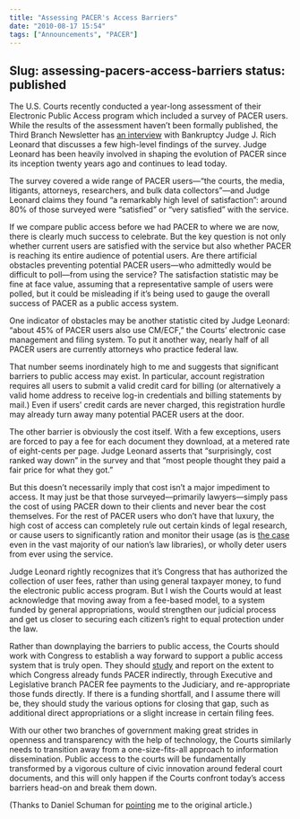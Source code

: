 ```yaml
---
title: "Assessing PACER's Access Barriers"
date: "2010-08-17 15:54"
tags: ["Announcements", "PACER"]
---
```

Slug: assessing-pacers-access-barriers
status: published
---

The U.S. Courts recently conducted a year-long assessment of their
Electronic Public Access program which included a survey of PACER users.
While the results of the assessment haven’t been formally published, the
Third Branch Newsletter has [an
interview](http://www.uscourts.gov/News/TheThirdBranch/10-08-01/A_Look_at_Electronic_Public_Access_in_the_Federal_Courts.aspx)
with Bankruptcy Judge J. Rich Leonard that discusses a few high-level
findings of the survey. Judge Leonard has been heavily involved in
shaping the evolution of PACER since its inception twenty years ago and
continues to lead today.

The survey covered a wide range of PACER users—“the courts, the media,
litigants, attorneys, researchers, and bulk data collectors”—and Judge
Leonard claims they found “a remarkably high level of satisfaction”:
around 80% of those surveyed were “satisfied” or “very satisfied” with
the service.

If we compare public access before we had PACER to where we are now,
there is clearly much success to celebrate. But the key question is not
only whether current users are satisfied with the service but also
whether PACER is reaching its entire audience of potential users. Are
there artificial obstacles preventing potential PACER users—who
admittedly would be difficult to poll—from using the service? The
satisfaction statistic may be fine at face value, assuming that a
representative sample of users were polled, but it could be misleading
if it’s being used to gauge the overall success of PACER as a public
access system.

One indicator of obstacles may be another statistic cited by Judge
Leonard: “about 45% of PACER users also use CM/ECF,” the Courts’
electronic case management and filing system. To put it another way,
nearly half of all PACER users are currently attorneys who practice
federal law.

That number seems inordinately high to me and suggests that significant
barriers to public access may exist. In particular, account registration
requires all users to submit a valid credit card for billing (or
alternatively a valid home address to receive log-in credentials and
billing statements by mail.) Even if users’ credit cards are never
charged, this registration hurdle may already turn away many potential
PACER users at the door.

The other barrier is obviously the cost itself. With a few exceptions,
users are forced to pay a fee for each document they download, at a
metered rate of eight-cents per page. Judge Leonard asserts that
“surprisingly, cost ranked way down” in the survey and that “most people
thought they paid a fair price for what they got.”

But this doesn’t necessarily imply that cost isn’t a major impediment to
access. It may just be that those surveyed—primarily lawyers—simply pass
the cost of using PACER down to their clients and never bear the cost
themselves. For the rest of PACER users who don’t have that luxury, the
high cost of access can completely rule out certain kinds of legal
research, or cause users to significantly ration and monitor their usage
(as is [the
case](http://legalresearchplus.com/2009/08/28/pacer-spending-survey/)
even in the vast majority of our nation’s law libraries), or wholly
deter users from ever using the service.

Judge Leonard rightly recognizes that it’s Congress that has authorized
the collection of user fees, rather than using general taxpayer money,
to fund the electronic public access program. But I wish the Courts
would at least acknowledge that moving away from a fee-based model, to a
system funded by general appropriations, would strengthen our judicial
process and get us closer to securing each citizen’s right to equal
protection under the law.

Rather than downplaying the barriers to public access, the Courts should
work with Congress to establish a way forward to support a public access
system that is truly open. They should
[study](http://managingmiracles.blogspot.com/2010/05/what-is-electronic-public-access-to.html)
and report on the extent to which Congress already funds PACER
indirectly, through Executive and Legislative branch PACER fee payments
to the Judiciary, and re-appropriate those funds directly. If there is a
funding shortfall, and I assume there will be, they should study the
various options for closing that gap, such as additional direct
appropriations or a slight increase in certain filing fees.

With our other two branches of government making great strides in
openness and transparency with the help of technology, the Courts
similarly needs to transition away from a one-size-fits-all approach to
information dissemination. Public access to the courts will be
fundamentally transformed by a vigorous culture of civic innovation
around federal court documents, and this will only happen if the Courts
confront today’s access barriers head-on and break them down.

(Thanks to Daniel Schuman for
[pointing](http://groups.google.com/group/openhouseproject/browse_thread/thread/c2bcaa79f9fa5009)
me to the original article.)
